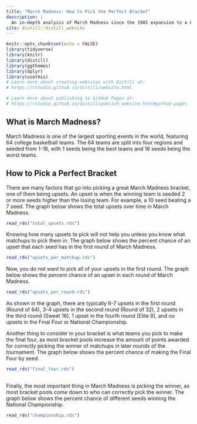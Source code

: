 ```yaml
---
title: "March Madness: How to Pick the Perfect Bracket"
description: |
  An in-depth analysis of March Madness since the 1985 expansion to a 64-team bracket
site: distill::distill_website
---
```


```r
knitr::opts_chunk$set(echo = FALSE)
library(tidyverse)
library(knitr)
library(distill)
library(ggthemes)
library(dplyr)
library(usethis)
# Learn more about creating websites with Distill at:
# https://rstudio.github.io/distill/website.html

# Learn more about publishing to GitHub Pages at:
# https://rstudio.github.io/distill/publish_website.html#github-pages

```

## What is March Madness?
March Madness is one of the largest sporting events in the world, featuring 64 college basketball teams. The 64 teams are split into four regions and seeded from 1-16, with 1 seeds being the best teams and 16 seeds being the worst teams. 


## How to Pick a Perfect Bracket
There are many factors that go into picking a great March Madness bracket, one of them being upsets. An upset is when the winning team is seeded 2 or more seeds higher than the losing team. For example, a 10 seed beating a 7 seed. The graph below shows the total upsets over time in March Madness. 


```r
read_rds("total_upsets.rds")

```

Knowing how many upsets to pick will not help you unless you know what matchups to pick them in. The graph below shows the percent chance of an upset that each seed has in the first round of March Madness. 

```r
read_rds("upsets_per_matchup.rds")

```

Now, you do not want to pick all of your upsets in the first round. The graph below shows the percent chance of an upset in each round of March Madness. 

```r
read_rds("upsets_per_round.rds")

```

As shown in the graph, there are typically 6-7 upsets in the first round (Round of 64), 3-4 upsets in the second round (Round of 32), 2 upsets in the third round (Sweet 16), 1 upset in the fourth round (Elite 8), and no upsets in the Final Four or National Championship.


Another thing to consider in your bracket is what teams you pick to make the final four, as most bracket pools increase the amount of points awarded for correctly picking the winner of matchups in later rounds of the tournament. The graph below shows the percent chance of making the Final Four by seed. 

```r
read_rds("final_four.rds")
  
```

Finally, the most important thing in March Madness is picking the winner, as most bracket pools come down to who can correctly pick the winner. The graph below shows the percent chance of different seeds winning the National Championship. 

```r
read_rds("championship.rds")

```

